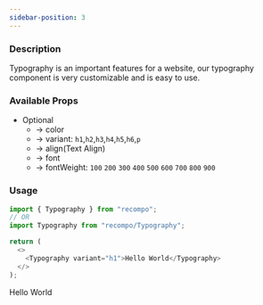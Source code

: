 ```yaml
---
sidebar-position: 3
---
```



### Description

Typography is an important features for a website, our typography component is very customizable and is easy to use.

### Available Props

- Optional
  - &rarr; color
  - &rarr; variant: `h1`,`h2`,`h3`,`h4`,`h5`,`h6`,`p`
  - &rarr; align(Text Align)
  - &rarr; font
  - &rarr; fontWeight: `100` `200` `300` `400` `500` `600` `700` `800` `900`

### Usage

```js
import { Typography } from "recompo";
// OR
import Typography from "recompo/Typography";

return (
  <>
    <Typography variant="h1">Hello World</Typography>
  </>
);
```

<Typography variant="h1">Hello World</Typography>
